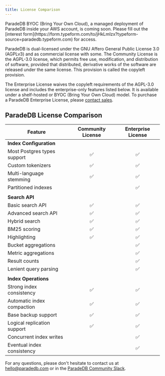 ```yaml
---
title: License Comparison
---
```


<Note>
  ParadeDB BYOC (Bring Your Own Cloud), a managed deployment of ParadeDB inside
  your AWS account, is coming soon. Please fill out the [interest
  form](https://form.typeform.com/to/jHkLmIzx?typeform-source=paradedb.typeform.com)
  for access.
</Note>

ParadeDB is dual-licensed under the GNU Affero General Public License 3.0 (AGPLv3) and as commercial license with some. The Community License is the AGPL-3.0 license,
which permits free use, modification, and distribution of software, provided that distributed, derivative works of the software are released under the same license. This
provision is called the copyleft provision.

The Enterprise License waives the copyleft requirements of the AGPL-3.0 license and includes the enterprise-only features listed below. It is available under a shelf-hosted
or BYOC (Bring Your Own Cloud) model. To purchase a ParadeDB Enterprise License, please [contact sales](mailto:sales@paradedb.com).

## ParadeDB License Comparison

| Feature                     | **Community License** | **Enterprise License** |
| --------------------------- | :-------------------: | :--------------------: |
| **Index Configuration**     |                       |                        |
| Most Postgres types support |          ✅           |           ✅           |
| Custom tokenizers           |          ✅           |           ✅           |
| Multi-language stemming     |          ✅           |           ✅           |
| Partitioned indexes         |                       |           ✅           |
|                             |                       |                        |
| **Search API**              |                       |                        |
| Basic search API            |          ✅           |           ✅           |
| Advanced search API         |          ✅           |           ✅           |
| Hybrid search               |          ✅           |           ✅           |
| BM25 scoring                |          ✅           |           ✅           |
| Highlighting                |          ✅           |           ✅           |
| Bucket aggregations         |                       |           ✅           |
| Metric aggregations         |                       |           ✅           |
| Result counts               |                       |           ✅           |
| Lenient query parsing       |                       |           ✅           |
|                             |                       |                        |
| **Index Operations**        |                       |                        |
| Strong index consistency    |          ✅           |           ✅           |
| Automatic index compaction  |          ✅           |           ✅           |
| Base backup support         |          ✅           |           ✅           |
| Logical replication support |          ✅           |           ✅           |
| Concurrent index writes     |                       |           ✅           |
| Eventual index consistency  |                       |           ✅           |

For any questions, please don't hesitate to contact us at [hello@paradedb.com](mailto:hello@paradedb.com) or in
the [ParadeDB Community Slack](https://join.slack.com/t/paradedbcommunity/shared_invite/zt-2lkzdsetw-OiIgbyFeiibd1DG~6wFgTQ).
